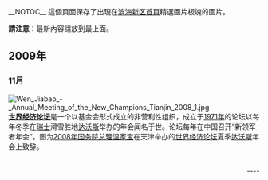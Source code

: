 __NOTOC__
這個頁面保存了出現在[[Portal:滨海新区|滨海新区首頁]]精選圖片板塊的圖片。

'''請注意'''：最新內容請放到最上面。

==2009年==

===11月===
[[File:Wen_Jiabao_-_Annual_Meeting_of_the_New_Champions_Tianjin_2008_1.jpg|right]]
'''[[世界经济论坛|世界经济论坛]]'''是一个以基金会形式成立的非营利性组织，成立于[[1971年|1971年]]的论坛以每年冬季在[[瑞士|瑞士]]滑雪胜地[[达沃斯|达沃斯]]举办的年会闻名于世。论坛每年在中国召开“新领军者年会”，图为[[2008年|2008年]][[国务院总理|国务院总理]][[温家宝|温家宝]]在天津举办的[[世界经济论坛|世界经济论坛]]夏季[[达沃斯|达沃斯]]年会上致辞。
<div align="right">
<br clear=all>
----
